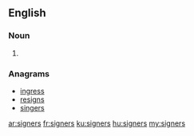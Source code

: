==English==

===Noun===
{{head|en|plural}}

# {{plural of|signer|lang=en}}

===Anagrams===
* [[ingress#English|ingress]]
* [[resigns#English|resigns]]
* [[singers#English|singers]]

[[ar:signers]]
[[fr:signers]]
[[ku:signers]]
[[hu:signers]]
[[my:signers]]